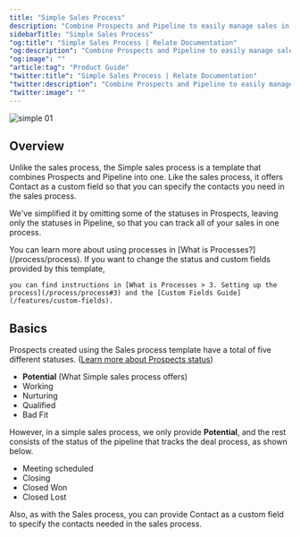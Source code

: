 ```yaml
---
title: "Simple Sales Process"
description: "Combine Prospects and Pipeline to easily manage sales in one process."
sidebarTitle: "Simple Sales Process"
"og:title": "Simple Sales Process | Relate Documentation"
"og:description": "Combine Prospects and Pipeline to easily manage sales in one process."
"og:image": ""
"article:tag": "Product Guide"
"twitter:title": "Simple Sales Process | Relate Documentation"
"twitter:description": "Combine Prospects and Pipeline to easily manage sales in one process."
"twitter:image": ""
---
```


![simple 01](/images/features/simple-simple.png)
## Overview
Unlike the sales process, the Simple sales process is a template that combines Prospects and Pipeline into one.
Like the sales process, it offers Contact as a custom field so that you can specify the contacts you need in the sales process.

We've simplified it by omitting some of the statuses in Prospects, leaving only the statuses in Pipeline, so that you can track all of your sales in one process.

<Note>
    You can learn more about using processes in [What is Processes?] (/process/process).
</Note>

<Info>
    If you want to change the status and custom fields provided by this template,
    
    you can find instructions in [What is Processes > 3. Setting up the process](/process/process#3) and the [Custom Fields Guide](/features/custom-fields).
</Info>

## Basics
Prospects created using the Sales process template have a total of five different statuses. ([Learn more about Prospects status](/process/sales#prospect-status))

- **Potential** (What Simple sales process offers)
- Working
- Nurturing
- Qualified
- Bad Fit

However, in a simple sales process, we only provide **Potential**, and the rest consists of the status of the pipeline that tracks the deal process, as shown below.
- Meeting scheduled
- Closing
- Closed Won
- Closed Lost

Also, as with the Sales process, you can provide Contact as a custom field to specify the contacts needed in the sales process.
